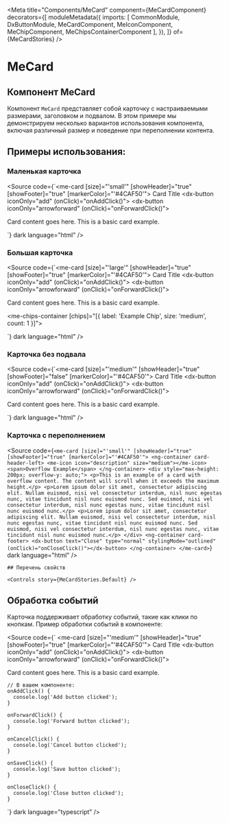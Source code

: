 
<Meta
  title="Components/MeCard"
  component={MeCardComponent}
  decorators={[
    moduleMetadata({
      imports: [
        CommonModule,
      DxButtonModule,
      MeCardComponent,
      MeIconComponent,
      MeChipComponent,
      MeChipsContainerComponent
  ],
  }),
    ]}
  of={MeCardStories}
/>

# MeCard

## Компонент MeCard

Компонент `MeCard` представляет собой карточку с настраиваемыми размерами, заголовком и подвалом. В этом примере мы демонстрируем несколько вариантов использования компонента, включая различный размер и поведение при переполнении контента.

<Story name="Default" of={MeCardStories.Default} />
<Controls of={MeCardStories.Default} />

<Source of={MeCardStories.Default} dark />

## Примеры использования:

### Маленькая карточка

<Story name="SmallCard" of={MeCardStories.SmallCard} />

<Source
  code={`<me-card [size]="'small'" [showHeader]="true" [showFooter]="true" [markerColor]="'#4CAF50'">
  <ng-container card-header-left>
    <me-icon icon="home" size="medium"></me-icon>
    <span>Card Title</span>
  </ng-container>
  <ng-container card-header-right>
    <dx-button iconOnly="add" (onClick)="onAddClick()"></dx-button>
    <dx-button iconOnly="arrowforward" (onClick)="onForwardClick()"></dx-button>
  </ng-container>
  <div>
    <p>Card content goes here. This is a basic card example.</p>
    <me-chips-container [chips]="[{ label: 'Example Chip', size: 'medium', count: 1 }]"></me-chips-container>
  </div>
  <ng-container card-footer>
    <dx-button text="Cancel" type="normal" stylingMode="outlined" (onClick)="onCancelClick()"></dx-button>
    <dx-button text="Save" type="success" (onClick)="onSaveClick()"></dx-button>
  </ng-container>
</me-card>`}
  dark
  language="html"
/>

### Большая карточка

  <Story name="LargeCard" of={MeCardStories.LargeCard} />

  <Source
    code={`<me-card [size]="'large'" [showHeader]="true" [showFooter]="true" [markerColor]="'#4CAF50'">
    <ng-container card-header-left>
    <me-icon icon="home" size="medium"></me-icon>
    <span>Card Title</span>
    </ng-container>
    <ng-container card-header-right>
    <dx-button iconOnly="add" (onClick)="onAddClick()"></dx-button>
    <dx-button iconOnly="arrowforward" (onClick)="onForwardClick()"></dx-button>
    </ng-container>
    <div>
    <p>Card content goes here. This is a basic card example.</p>
    <me-chips-container [chips]="[{ label: 'Example Chip', size: 'medium', count: 1 }]"></me-chips-container>
  </div>
  <ng-container card-footer>
  <dx-button text="Cancel" type="normal" stylingMode="outlined" (onClick)="onCancelClick()"></dx-button>
    <dx-button text="Save" type="success" (onClick)="onSaveClick()"></dx-button>
  </ng-container>
</me-card>`}
  dark
  language="html"
/>

### Карточка без подвала

<Story name="NoFooter" of={MeCardStories.NoFooter} />

<Source
  code={`<me-card [size]="'medium'" [showHeader]="true" [showFooter]="false" [markerColor]="'#4CAF50'">
  <ng-container card-header-left>
    <me-icon icon="home" size="medium"></me-icon>
    <span>Card Title</span>
  </ng-container>
  <ng-container card-header-right>
    <dx-button iconOnly="add" (onClick)="onAddClick()"></dx-button>
    <dx-button iconOnly="arrowforward" (onClick)="onForwardClick()"></dx-button>
  </ng-container>
  <div>
    <p>Card content goes here. This is a basic card example.</p>
    <me-chips-container [chips]="[{ label: 'Example Chip', size: 'medium', count: 1 }]"></me-chips-container>
  </div>
</me-card>`}
  dark
  language="html"
/>

### Карточка с переполнением

  <Story name="WithOverflow" of={MeCardStories.WithOverflow} />

  <Source
    code={`<me-card [size]="'small'" [showHeader]="true" [showFooter]="true" [markerColor]="'#4CAF50'">
    <ng-container card-header-left>
    <me-icon icon="description" size="medium"></me-icon>
    <span>Overflow Example</span>
    </ng-container>
    <div style="max-height: 200px; overflow-y: auto;">
    <p>This is an example of a card with overflow content. The content will scroll when it exceeds the maximum height.</p>
    <p>Lorem ipsum dolor sit amet, consectetur adipiscing elit. Nullam euismod, nisi vel consectetur interdum, nisl nunc egestas nunc, vitae tincidunt nisl nunc euismod nunc. Sed euismod, nisi vel consectetur interdum, nisl nunc egestas nunc, vitae tincidunt nisl nunc euismod nunc.</p>
    <p>Lorem ipsum dolor sit amet, consectetur adipiscing elit. Nullam euismod, nisi vel consectetur interdum, nisl nunc egestas nunc, vitae tincidunt nisl nunc euismod nunc. Sed euismod, nisi vel consectetur interdum, nisl nunc egestas nunc, vitae tincidunt nisl nunc euismod nunc.</p>
    </div>
    <ng-container card-footer>
    <dx-button text="Close" type="normal" stylingMode="outlined" (onClick)="onCloseClick()"></dx-button>
    </ng-container>
    </me-card>`}
      dark
      language="html"
    />

    ## Перечень свойств

    <Controls story={MeCardStories.Default} />

## Обработка событий

Карточка поддерживает обработку событий, такие как клики по кнопкам. Пример обработки событий в компоненте:

  <Source
  code={`
<me-card [size]="'medium'" [showHeader]="true" [showFooter]="true" [markerColor]="'#4CAF50'">
  <ng-container card-header-left>
    <me-icon icon="home" size="medium"></me-icon>
    <span>Card Title</span>
  </ng-container>
  <ng-container card-header-right>
    <dx-button iconOnly="add" (onClick)="onAddClick()"></dx-button>
    <dx-button iconOnly="arrowforward" (onClick)="onForwardClick()"></dx-button>
  </ng-container>
  <div>
    <p>Card content goes here. This is a basic card example.</p>
    <me-chips-container [chips]="[{ label: 'Example Chip', size: 'medium', count: 1 }]"></me-chips-container>
  </div>
  <ng-container card-footer>
    <dx-button text="Cancel" type="normal" stylingMode="outlined" (onClick)="onCancelClick()"></dx-button>
    <dx-button text="Save" type="success" (onClick)="onSaveClick()"></dx-button>
  </ng-container>
</me-card>

    // В вашем компоненте:
    onAddClick() {
      console.log('Add button clicked');
    }

    onForwardClick() {
      console.log('Forward button clicked');
    }

    onCancelClick() {
      console.log('Cancel button clicked');
    }

    onSaveClick() {
      console.log('Save button clicked');
    }

    onCloseClick() {
      console.log('Close button clicked');
    }
`}
  dark
  language="typescript"
/>
